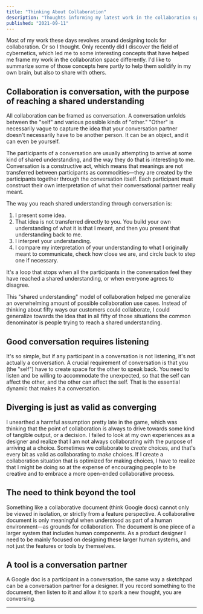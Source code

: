 ```yaml
---
title: "Thinking About Collaboration"
description: "Thoughts informing my latest work in the collaboration space"
published: "2021-09-11"
---
```


Most of my work these days revolves around designing tools for collaboration. Or so I thought. Only recently did I discover the field of cybernetics, which led me to some interesting concepts that have helped me frame my work in the collaboration space differently. I'd like to summarize some of those concepts here partly to help them solidify in my own brain, but also to share with others.

## Collaboration is conversation, with the purpose of reaching a shared understanding

All collaboration can be framed as conversation. A conversation unfolds between the "self" and various possible kinds of "other." "Other" is necessarily vague to capture the idea that your conversation partner doesn't necessarily have to be another person. It can be an object, and it can even be yourself.

The participants of a conversation are usually attempting to arrive at some kind of shared understanding, and the way they do that is interesting to me. Conversation is a constructive act, which means that meanings are not transferred between participants as commodities—they are created by the participants together through the conversation itself. Each participant must construct their own interpretation of what their conversational partner really meant.

The way you reach shared understanding through conversation is:

1. I present some idea.
2. That idea is not transferred directly to you. You build your own understanding of what it is that I meant, and then you present that understanding back to me.
3. I interpret your understanding.
4. I compare my interpretation of your understanding to what I originally meant to communicate, check how close we are, and circle back to step one if necessary.

It's a loop that stops when all the participants in the conversation feel they have reached a shared understanding, or when everyone agrees to disagree.

This "shared understanding" model of collaboration helped me generalize an overwhelming amount of possible collaboration use cases. Instead of thinking about fifty ways our customers could collaborate, I could generalize towards the idea that in all fifty of those situations the common denominator is people trying to reach a shared understanding.

## Good conversation requires listening

It's so simple, but if any participant in a conversation is not listening, it's not actually a conversation. A crucial requirement of conversation is that you (the "self") have to create space for the other to speak back. You need to listen and be willing to accommodate the unexpected, so that the self can affect the other, and the other can affect the self. That is the essential dynamic that makes it a conversation.

## Diverging is just as valid as converging

I unearthed a harmful assumption pretty late in the game, which was thinking that the point of collaboration is always to drive towards some kind of tangible output, or a decision. I failed to look at my own experiences as a designer and realize that I am not always collaborating with the purpose of arriving at a choice. Sometimes we collaborate to _create_ choices, and that's every bit as valid as collaborating to _make_ choices. If I create a collaboration situation that is optimized for making choices, I have to realize that I might be doing so at the expense of encouraging people to be creative and to embrace a more open-ended collaborative process.

## The need to think beyond the tool

Something like a collaborative document (think Google docs) cannot only be viewed in isolation, or strictly from a feature perspective. A collaborative document is only meaningful when understood as part of a human environment—as grounds for collaboration. The document is one piece of a larger system that includes human components. As a product designer I need to be mainly focused on designing these larger human systems, and not just the features or tools by themselves.

## A tool is a conversation partner

A Google doc is a participant in a conversation, the same way a sketchpad can be a conversation partner for a designer. If you record something to the document, then listen to it and allow it to spark a new thought, you are conversing.

---
